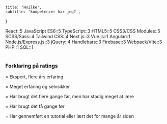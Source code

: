     title: 'Hvilke',
    subtitle: 'kompetencer har jeg?',
}

<Rating>React::5</Rating>
<Rating>JavaScript ES6::5</Rating>
<Rating>TypeScript::3</Rating>
<Rating>HTML5::5</Rating>
<Rating>CSS3/CSS Modules::5</Rating>
<Rating>SCSS/Sass::4</Rating>
<Rating>Tailwind CSS::4</Rating>
<Rating>Next.js::3</Rating>
<Rating>Vue.js::1</Rating>
<Rating>Angular::1</Rating>
<Rating>Node.js/Express.js::3</Rating>
<Rating>jQuery::4</Rating>
<Rating>Handlebars::3</Rating>
<Rating>Firebase::3</Rating>
<Rating>Webpack/Vite::3</Rating>
<Rating>PHP::1</Rating>
<Rating>SQL::1</Rating>
<br /><br />

### Forklaring på ratings
<Dots count={5} /> = Ekspert, flere års erfaring

<Dots count={4} /> = Meget erfaring og selvsikker

<Dots count={3} /> = Har brugt det flere gange før, men har stadig meget at lære

<Dots count={2} /> = Har brugt det få gange før

<Dots count={1} /> = Har gennemført en tutorial eller lært det for mange år siden
